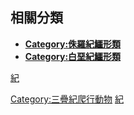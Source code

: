 ==相關分類==
*'''[[:Category:侏羅紀鱷形類|Category:侏羅紀鱷形類]]'''
*'''[[:Category:白堊紀鱷形類|Category:白堊紀鱷形類]]'''

[[Category:三疊紀爬行動物|Category:三疊紀爬行動物]]
[[Category:鱷形超目|紀]]
[[分類:史前鱷魚|紀]]